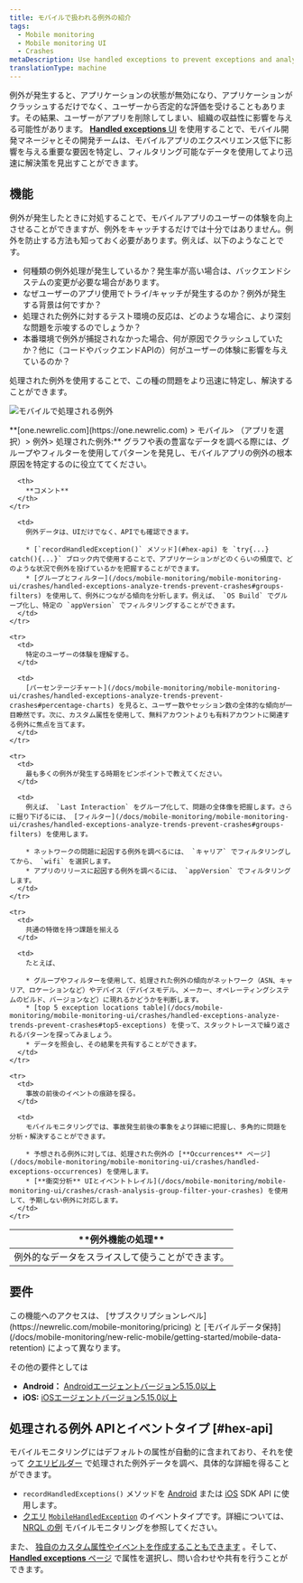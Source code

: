 ```yaml
---
title: モバイルで扱われる例外の紹介
tags:
  - Mobile monitoring
  - Mobile monitoring UI
  - Crashes
metaDescription: Use handled exceptions to prevent exceptions and analyze detailed contextual information to understand why apps ended in a try/catch.
translationType: machine
---
```


例外が発生すると、アプリケーションの状態が無効になり、アプリケーションがクラッシュするだけでなく、ユーザーから否定的な評価を受けることもあります。その結果、ユーザーがアプリを削除してしまい、組織の収益性に影響を与える可能性があります。 [**Handled exceptions** UI](/docs/mobile-monitoring/mobile-monitoring-ui/crashes/handled-exceptions-analyze-trends-prevent-crashes) を使用することで、モバイル開発マネージャとその開発チームは、モバイルアプリのエクスペリエンス低下に影響を与える重要な要因を特定し、フィルタリング可能なデータを使用してより迅速に解決策を見出すことができます。

## 機能

例外が発生したときに対処することで、モバイルアプリのユーザーの体験を向上させることができますが、例外をキャッチするだけでは十分ではありません。例外を防止する方法も知っておく必要があります。例えば、以下のようなことです。

* 何種類の例外処理が発生しているか？発生率が高い場合は、バックエンドシステムの変更が必要な場合があります。
* なぜユーザーのアプリ使用でトライ/キャッチが発生するのか？例外が発生する背景は何ですか？
* 処理された例外に対するテスト環境の反応は、どのような場合に、より深刻な問題を示唆するのでしょうか？
* 本番環境で例外が捕捉されなかった場合、何が原因でクラッシュしていたか？他に（コードやバックエンドAPIの）何がユーザーの体験に影響を与えているのか？

処理された例外を使用することで、この種の問題をより迅速に特定し、解決することができます。

![モバイルで処理される例外](./images/mobile-handled-exceptions-ui.png "モバイルで処理される例外")

<figcaption>
  **[one.newrelic.com](https://one.newrelic.com) > モバイル> （アプリを選択）> 例外> 処理された例外:** グラフや表の豊富なデータを調べる際には、グループやフィルターを使用してパターンを発見し、モバイルアプリの例外の根本原因を特定するのに役立ててください。
</figcaption>

<table>
  <thead>
    <tr>
      <th style={{ width: "200px" }}>
        **例外機能の処理**
      </th>

      <th>
        **コメント**
      </th>
    </tr>
  </thead>

  <tbody>
    <tr>
      <td>
        例外的なデータをスライスして使うことができます。
      </td>

      <td>
        例外データは、UIだけでなく、APIでも確認できます。

        * [`recordHandledException()` メソッド](#hex-api) を `try{...} catch(){...}` ブロック内で使用することで、アプリケーションがどのくらいの頻度で、どのような状況で例外を投げているかを把握することができます。
        * [グループとフィルター](/docs/mobile-monitoring/mobile-monitoring-ui/crashes/handled-exceptions-analyze-trends-prevent-crashes#groups-filters) を使用して、例外につながる傾向を分析します。例えば、 `OS Build` でグループ化し、特定の `appVersion` でフィルタリングすることができます。
      </td>
    </tr>

    <tr>
      <td>
        特定のユーザーの体験を理解する。
      </td>

      <td>
        [パーセンテージチャート](/docs/mobile-monitoring/mobile-monitoring-ui/crashes/handled-exceptions-analyze-trends-prevent-crashes#percentage-charts) を見ると、ユーザー数やセッション数の全体的な傾向が一目瞭然です。次に、カスタム属性を使用して、無料アカウントよりも有料アカウントに関連する例外に焦点を当てます。
      </td>
    </tr>

    <tr>
      <td>
        最も多くの例外が発生する時期をピンポイントで教えてください。
      </td>

      <td>
        例えば、 `Last Interaction` をグループ化して、問題の全体像を把握します。さらに掘り下げるには、 [フィルター](/docs/mobile-monitoring/mobile-monitoring-ui/crashes/handled-exceptions-analyze-trends-prevent-crashes#groups-filters) を使用します。

        * ネットワークの問題に起因する例外を調べるには、 `キャリア` でフィルタリングしてから、 `wifi` を選択します。
        * アプリのリリースに起因する例外を調べるには、 `appVersion` でフィルタリングします。
      </td>
    </tr>

    <tr>
      <td>
        共通の特徴を持つ課題を揃える
      </td>

      <td>
        たとえば、

        * グループやフィルターを使用して、処理された例外の傾向がネットワーク（ASN、キャリア、ロケーションなど）やデバイス（デバイスモデル、メーカー、オペレーティングシステムのビルド、バージョンなど）に現れるかどうかを判断します。
        * [top 5 exception locations table](/docs/mobile-monitoring/mobile-monitoring-ui/crashes/handled-exceptions-analyze-trends-prevent-crashes#top5-exceptions) を使って、スタックトレースで繰り返されるパターンを探ってみましょう。
        * データを照会し、その結果を共有することができます。
      </td>
    </tr>

    <tr>
      <td>
        事故の前後のイベントの痕跡を探る。
      </td>

      <td>
        モバイルモニタリングでは、事故発生前後の事象をより詳細に把握し、多角的に問題を分析・解決することができます。

        * 予想される例外に対しては、処理された例外の [**Occurrences** ページ](/docs/mobile-monitoring/mobile-monitoring-ui/crashes/handled-exceptions-occurrences) を使用します。
        * [**衝突分析** UIとイベントトレイル](/docs/mobile-monitoring/mobile-monitoring-ui/crashes/crash-analysis-group-filter-your-crashes) を使用して、予期しない例外に対応します。
      </td>
    </tr>
  </tbody>
</table>

## 要件

<Callout variant="tip">
  この機能へのアクセスは、 [サブスクリプションレベル](https://newrelic.com/mobile-monitoring/pricing) と [モバイルデータ保持](/docs/mobile-monitoring/new-relic-mobile/getting-started/mobile-data-retention) によって異なります。
</Callout>

その他の要件としては

* **Android：** [Androidエージェントバージョン5.15.0以上](/docs/release-notes/mobile-release-notes/android-release-notes)
* **iOS:** [iOSエージェントバージョン5.15.0以上](/docs/release-notes/mobile-release-notes/ios-release-notes)

## 処理される例外 APIとイベントタイプ [#hex-api]

モバイルモニタリングにはデフォルトの属性が自動的に含まれており、それを使って [クエリビルダー](/docs/insights/use-insights-ui/getting-started/introduction-new-relic-insights) で処理された例外データを調べ、具体的な詳細を得ることができます。

* `recordHandledExceptions()` メソッドを [Android](/docs/mobile-monitoring/new-relic-mobile-android/android-sdk-api/recordhandledexception-android-sdk-api) または [iOS](/docs/mobile-monitoring/new-relic-mobile-ios/ios-sdk-api/record-handled-exception) SDK API に使用します。
* [クエリ](/docs/insights/nrql-new-relic-query-language/using-nrql/query-page-create-edit-nrql-queries) [`MobileHandledException`](/docs/insights/insights-data-sources/default-data/mobile-events-attributes#mobilehandledexception-attributes) のイベントタイプです。詳細については、 [NRQL の例](/docs/insights/nrql-new-relic-query-language/nrql-query-examples/insights-query-examples-new-relic-mobile#mobilehandledexception-examples) モバイルモニタリングを参照してください。

また、 [独自のカスタム属性やイベントを作成することもできます](/docs/mobile-monitoring/new-relic-mobile/maintenance/add-custom-data-new-relic-mobile) 。そして、 [**Handled exceptions** ページ](/docs/mobile-monitoring/mobile-monitoring-ui/crashes/handled-exceptions-analyze-trends-prevent-crashes) で属性を選択し、問い合わせや共有を行うことができます。